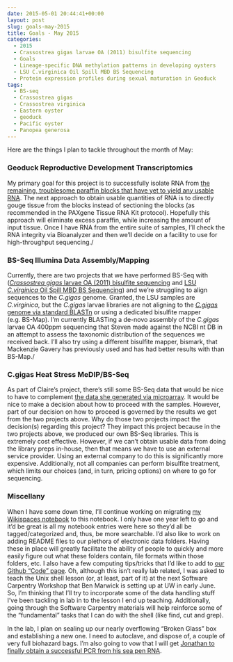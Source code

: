 ```yaml
---
date: 2015-05-01 20:44:41+00:00
layout: post
slug: goals-may-2015
title: Goals - May 2015
categories:
  - 2015
  - Crassostrea gigas larvae OA (2011) bisulfite sequencing
  - Goals
  - Lineage-specific DNA methylation patterns in developing oysters
  - LSU C.virginica Oil Spill MBD BS Sequencing
  - Protein expression profiles during sexual maturation in Geoduck
tags:
  - BS-seq
  - Crassostrea gigas
  - Crassostrea virginica
  - Eastern oyster
  - geoduck
  - Pacific oyster
  - Panopea generosa
---
```


Here are the things I plan to tackle throughout the month of May:



### Geoduck Reproductive Development Transcriptomics



My primary goal for this project is to successfully isolate RNA from [the remaining, troublesome paraffin blocks that have yet to yield any usable RNA](https://robertslab.github.io/sams-notebook/posts/2015-04-27-rna-isolation-geoduck-gonad-in-paraffin-histology-blocks-2/). The next approach to obtain usable quantities of RNA is to directly gouge tissue from the blocks instead of sectioning the blocks (as recommended in the PAXgene Tissue RNA Kit protocol). Hopefully this approach will eliminate excess paraffin, while increasing the amount of input tissue. Once I have RNA from the entire suite of samples, I'll check the RNA integrity via Bioanalyzer and then we'll decide on a facility to use for high-throughput sequencing./





### BS-Seq Illumina Data Assembly/Mapping



Currently, there are two projects that we have performed BS-Seq with ([_Crassostrea gigas_ larvae OA (2011) bisulfite sequencing](category/2011-gigas-larvae-oa-bisulfite-sequencing.html) and [LSU _C.virginica_ Oil Spill MBD BS Sequencing](category/lsu-c-virginica-oil-spill-mbd-bs-sequencing.html)) and we're struggling to align sequences to the _C.gigas_ genome. Granted, the LSU samples are _C.virginica_, but the _C.gigas_ larvae libraries are not aligning to the [_C.gigas_ genome via standard BLASTn](https://robertslab.github.io/sams-notebook/posts/2015-04-30-blastn-c-gigas-oa-larvae-to-ensembl-1-24-blast-db/) or using a dedicated bisulfite mapper (e.g. BS-Map). I'm currently BLASTing a de-novo assembly of the _C.gigas_ larvae OA 400ppm sequencing that Steven made against the NCBI nt DB in an attempt to assess the taxonomic distribution of the sequences we received back. I'll also try using a different bisulfite mapper, bismark, that Mackenzie Gavery has previously used and has had better results with than BS-Map./





### C.gigas Heat Stress MeDIP/BS-Seq



As part of Claire's project, there's still some BS-Seq data that would be nice to have to complement [the data she generated via microarray](https://claireeolson.blogspot.com/). It would be nice to make a decision about how to proceed with the samples. However, part of our decision on how to proceed is governed by the results we get from the two projects above. Why do those two projects impact the decision(s) regarding this project? They impact this project because in the two projects above, we produced our own BS-Seq libraries. This is extremely cost effective. However, if we can't obtain usable data from doing the library preps in-house, then that means we have to use an external service provider. Using an external company to do this is significantly more expensive. Additionally, not all companies can perform bisulfite treatment, which limits our choices (and, in turn, pricing options) on where to go for sequencing.





### Miscellany



When I have some down time, I'll continue working on migrating [my Wikispaces notebook](https://genefish.wikispaces.com/Sam%27s+Notebook) to this notebook. I only have one year left to go and it'd be great is all my notebook entries were here so they'd all be tagged/categorized and, thus, be more searchable. I'd also like to work on adding README files to our plethora of electronic data folders. Having these in place will greatly facilitate the ability of people to quickly and more easily figure out what these folders contain, file formats within those folders, etc. I also have a few computing tips/tricks that I'd like to add to [our Github "Code" page](https://github.com/sr320/LabDocs/tree/master/code). Oh, although this isn't really lab related, I was asked to teach the Unix shell lesson (or, at least, part of it) at the next Software Carpentry Workshop that Ben Marwick is setting up at UW in early June. So, I'm thinking that I'll try to incorporate some of the data handling stuff I've been tackling in lab in to the lesson I end up teaching. Additionally, going through the Software Carpentry materials will help reinforce some of the "fundamental" tasks that I can do with the shell (like find, cut and grep).

In the lab, I plan on sealing up our nearly overflowing "Broken Glass" box and establishing a new one. I need to autoclave, and dispose of, a couple of very full biohazard bags. I'm also going to vow that I will get [Jonathan to finally obtain a successful PCR from his sea pen RNA](https://genefish.wikispaces.com/Jonathan%27s+Notebook).
